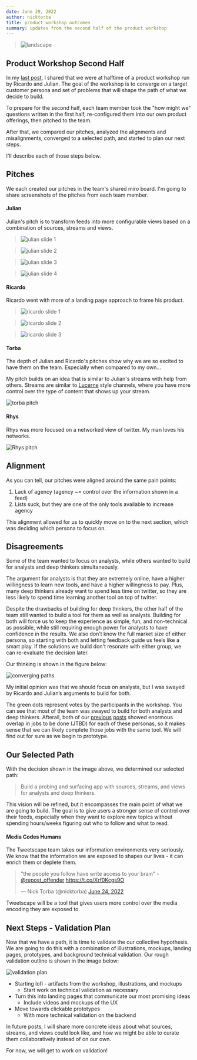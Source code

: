 ```yaml
---
date: June 29, 2022
author: nicktorba
title: product workshop outcomes 
summary: updates from the second half of the product workshop
---
```


> ![landscape](/ss/product-workshop-second-half/julian-streams-header.png)

## Product Workshop Second Half 
In my [last post](https://tweetscape.co/blog/productupdate-06-24-2022), I shared that we were at halftime of a product workshop run by Ricardo and Julian. The goal of the workshop is to converge on a target customer persona and set of problems that will shape the path of what we decide to build.  

To prepare for the second half, each team member took the "how might we" questions written in the first half, re-configured them into our own product offerings, then pitched to the team. 

After that, we compared our pitches, analyzed the alignments and misalignments, converged to a selected path, and started to plan our next steps.

I'll describe each of those steps below. 

## Pitches
We each created our pitches in the team's shared miro board. I'm going to share screenshots of the pitches from each team member. 

#### Julian 
Julian's pitch is to transform feeds into more configurable views based on a combination of sources, streams and views.

> ![julian slide 1](/ss/product-workshop-second-half/julian-slide-1-value-prop.png)

> ![julian slide 2](/ss/product-workshop-second-half/julian-slide-2-sources.png)

> ![julian slide 3](/ss/product-workshop-second-half/julian-slide-3-sources-streams.png)

> ![julian slide 4](/ss/product-workshop-second-half/julian-slide-4-streams-views.png)

#### Ricardo 
Ricardo went with more of a landing page approach to frame his product. 


> ![ricardo slide 1](/ss/product-workshop-second-half/ricardo-slide-1-we-believe.png)

> ![ricardo slide 2](/ss/product-workshop-second-half/ricardo-slide-2-who-is-it-for.png)

> ![ricardo slide 3](/ss/product-workshop-second-half/ricardo-slide-3-how-does-work.png)

#### Torba
The depth of Julian and Ricardo's pitches show why we are so excited to have them on the team. Especially when compared to my own... 

My pitch builds on an idea that is similar to Julian's streams with help from others. Streams are similar to [Lucerne](https://thesephist.com/posts/lucerne/) style channels, where you have more control over the type of content that shows up your stream. 

![torba pitch](/ss/product-workshop-second-half/torba-pitch-clusters.png)

#### Rhys 
Rhys was more focused on a networked view of twitter. My man loves his networks. 

![Rhys pitch](/ss/product-workshop-second-half/rhys-slide-network-view.png)


## Alignment
As you can tell, our pitches were aligned around the same pain points: 
1. Lack of agency (agency ~= control over the information shown in a feed)
2. Lists suck, but they are one of the only tools available to increase agency 

This alignment allowed for us to quickly move on to the next section, which was deciding which persona to focus on. 

## Disagreements
Some of the team wanted to focus on analysts, while others wanted to build for analysts and deep thinkers simultaneously. 

The argument for analysts is that they are extremely online, have a higher willingness to learn new tools, and have a higher willingness to pay. Plus, many deep thinkers already want to spend less time on twitter, so they are less likely to spend time learning another tool on top of twitter. 

Despite the drawbacks of building for deep thinkers, the other half of the team still wanted to build a tool for them as well as analysts. Building for both will force us to keep the experience as simple, fun, and non-technical as possible, while still requiring enough power for analysts to have confidence in the results. We also don’t know the full market size of either persona, so starting with both and letting feedback guide us feels like a smart play. If the solutions we build don't resonate with either group, we can re-evaluate the decision later. 

Our thinking is shown in the figure below: 

![converging paths](/ss/product-workshop-second-half/converging-paths.png)

My initial opinion was that we should focus on analysts, but I was swayed by Ricardo and Julian’s arguments to build for both. 

The green dots represent votes by the participants in the workshop. You can see that most of the team was swayed to build for both analysts and deep thinkers. Afterall, both of our [previous](https://tweetscape.co/blog/rpg-vs-research) [posts](https://tweetscape.co/blog/productupdate-06-24-2022) showed enormous overlap in jobs to be done (JTBD) for each of these personas, so it makes sense that we can likely complete those jobs with the same tool. We will find out for sure as we begin to prototype. 


## Our Selected Path
With the decision shown in the image above, we determined our selected path: 

> Build a probing and surfacing app with sources, streams, and views for analysts and deep thinkers. 

This vision will be refined, but it encompasses the main point of what we are going to build. 
The goal is to give users a stronger sense of control over their feeds, especially when they want to explore new topics without spending hours/weeks figuring out who to follow and what to read. 

#### Media Codes Humans

The Tweetscape team takes our information environments very seriously. We know that the information we are exposed to shapes our lives - it can enrich them or deplete them. 

<blockquote class="twitter-tweet"><p lang="en" dir="ltr">&quot;the people you follow have write access to your brain&quot; -<a href="https://twitter.com/repost_offender?ref_src=twsrc%5Etfw">@repost_offender</a> <a href="https://t.co/Xrf0Kcgs9O">https://t.co/Xrf0Kcgs9O</a></p>&mdash; Nick Torba (@nicktorba) <a href="https://twitter.com/nicktorba/status/1540429673074757633?ref_src=twsrc%5Etfw">June 24, 2022</a></blockquote> <script async src="https://platform.twitter.com/widgets.js" charset="utf-8"></script>

Tweetscape will be a tool that gives users more control over the media encoding they are exposed to.  

## Next Steps - Validation Plan

Now that we have a path, it is time to validate the our collective hypothesis. 
We are going to do this with a combination of illustrations, mockups, landing pages, prototypes, and background technical validation. 
Our rough validation outline is shown in the image below: 

![validation plan](/ss/product-workshop-second-half/validation-plan.png)

* Starting lofi - artifacts from the workshop, illustrations, and mockups 
    * Start work on technical validation as necessary
* Turn this into landing pages that communicate our most promising ideas 
    * Include videos and mockups of the UX 
* Move towards clickable prototypes
    * With more technical validation on the backend 

In future posts, I will share more concrete ideas about what sources, streams, and views could look like, and how we might be able to curate them collaboratively instead of on our own. 

For now, we will get to work on validation! 






